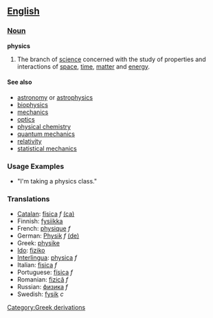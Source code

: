 == [[English]] ==

=== [[Noun]] ===

'''physics'''
# The branch of [[science]] concerned with the study of properties and interactions of [[space]], [[time]], [[matter]] and [[energy]].

==== See also ====

*[[astronomy]] or [[astrophysics]]
*[[biophysics]]
*[[mechanics]]
*[[optics]]
*[[physical chemistry]]
*[[quantum mechanics]]
*[[relativity]]
*[[statistical mechanics]]

=== Usage Examples ===

*"I'm taking a physics class."

=== Translations ===
*[[Catalan]]: [[física]] ''f'' [[:ca:física|(ca)]] 
*Finnish: [[fysiikka]]
*French: [[physique]] ''f''
*German: [[Physik]] ''f'' [[:de:Physik|(de)]] 
*Greek: [[physike]]
*[[Ido]]: [[fiziko]]
*[[Interlingua]]: [[physica]] ''f''
*Italian: [[fisica]] ''f''
*Portuguese: [[física]] ''f''
*Romanian: [[fizică]] ''f''
*Russian: [[физика]] ''f''
*Swedish: [[fysik]] ''c''
[[Category:Greek derivations]]
